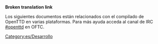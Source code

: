 '''Broken translation link'''{{en/-}}

Los siguientes documentos están relacionados con el compilado de OpenTTD en varias plataformas. Para más ayuda acceda al canal de IRC [irc://irc.oftc.net/openttd.compile #openttd] en OFTC.

[[Category:es/Desarrollo]]